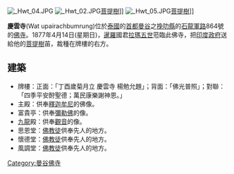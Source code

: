 [[File:_Hwt_04.JPG|right]]
[[File:_Hwt_02.JPG|right]][[菩提樹|菩提樹]]]]
[[File:_Hwt_05.JPG|right]][[菩提樹|菩提樹]]]]

'''慶雲寺'''(Wat upairachbumrung)位於[[泰國|泰國]]的[[首都|首都]][[曼谷|曼谷]]之[[挽叻縣|挽叻縣]]的[[石龍軍路|石龍軍路]]864號的[[佛寺|佛寺]]。1877年4月14日(星期日)，[[暹羅|暹羅]]國君[[拉瑪五世|拉瑪五世]]蒞臨此佛寺，把[[印度|印度]][[政府|政府]]送給他的[[菩提樹|菩提樹]]苖，裁種在牌樓的右方。

==建築==
* 牌樓：正面：「丁酉歲菊月立  慶雲寺  楊勉允題」；背面：「佛光普照」；對聯：「四季平安酧聖德；萬民康樂謝神恩。」
* 主殿：供奉[[釋迦牟尼|釋迦牟尼]]的佛像。
* 富貴亭：供奉[[彌勒佛|彌勒佛]]的像。
* [[九龍|九龍]]殿：供奉[[觀音|觀音]]的像。
* 思恩堂：[[佛教徒|佛教徒]]供奉先人的地方。
* 懷德堂：[[佛教徒|佛教徒]]供奉先人的地方。
* 風調堂：[[佛教徒|佛教徒]]供奉先人的地方。

[[Category:曼谷佛寺|Category:曼谷佛寺]]